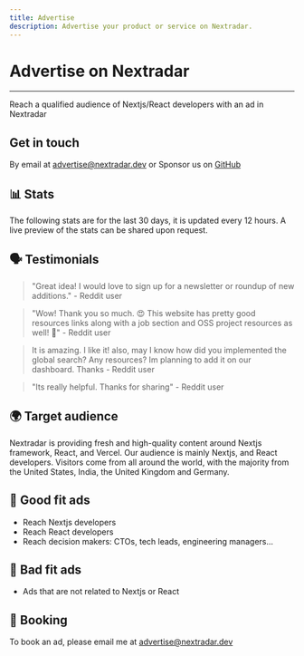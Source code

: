 ```yaml
---
title: Advertise
description: Advertise your product or service on Nextradar.
---
```


# Advertise on Nextradar

---

Reach a qualified audience of Nextjs/React developers with an ad in Nextradar

## Get in touch

By email at [advertise@nextradar.dev](mailto:advertise@nextradar.dev) or Sponsor us on [GitHub](https://github.com/sponsors/Ali-Hussein-dev)


## 📊 Stats
The following stats are for the last 30 days, it is updated every 12 hours. A live preview of the stats can be shared upon request.
<AdStats />

## 🗣️ Testimonials

> "Great idea! I would love to sign up for a newsletter or roundup of new additions." - Reddit user

> "Wow! Thank you so much. 😍 This website has pretty good resources links along with a job section and OSS project resources as well! 🎉" - Reddit user

> It is amazing. I like it! also, may I know how did you implemented the global search? Any resources? Im planning to add it on our dashboard. Thanks - Reddit user

> "Its really helpful. Thanks for sharing" - Reddit user

## 🌍 Target audience
Nextradar is providing fresh and high-quality content around Nextjs framework, React, and Vercel. Our audience is mainly Nextjs, and React developers. Visitors come from all around the world, with the majority from the United States, India, the United Kingdom and Germany.


## 📰 Good fit ads
- Reach Nextjs developers
- Reach React developers
- Reach decision makers: CTOs, tech leads, engineering managers...

## 🚫 Bad fit ads
- Ads that are not related to Nextjs or React


## 📅 Booking

To book an ad, please email me at [advertise@nextradar.dev](mailto:advertise@nextradar.dev)
